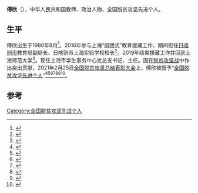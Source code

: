 '''傅欣'''（{{bd|1980年|8月}}），中华人民共和国教师、政治人物、全国脱贫攻坚先进个人。

== 生平 ==
傅欣出生于1980年8月<ref>{{cite news |editor=胥柳曼 |title=光荣与力量——感动上海年度人物评选 |url=http://xmwb.xinmin.cn/html/2019-08/14/content_14_1.htm |accessdate=2021-04-11 |work=新民晚报 |date=2019-08-14 |archive-date=2021-04-11 |archive-url=https://web.archive.org/web/20210411042922/http://xmwb.xinmin.cn/html/2019-08/14/content_14_1.htm |dead-url=no }}</ref>。2016年参与上海“组团式”教育援藏工作，期间担任[[日喀则市|日喀则市]]教育局副局长、日喀则市上海实验学校校长<ref>{{cite news |author=于量 |editor1=陆军 |editor2=范志睿 |title=三年援藏，“手机里的爸爸”回来了 “80后”傅欣在雪域高原留下了一支优秀教师队伍 |url=https://www.jfdaily.com/staticsg/res/html/journal/detail.html?date=2019-07-23&id=275339&page=04 |accessdate=2021-04-11 |work=解放日报 |date=2019-07-23 |archive-date=2021-04-11 |archive-url=https://web.archive.org/web/20210411043216/https://www.jfdaily.com/staticsg/res/html/journal/detail.html?date=2019-07-23&id=275339&page=04 |dead-url=no }}</ref>。2019年结束援藏工作并回到上海师范大学<ref>{{cite news |author1=吴振东 |author2=郭敬丹 |editor=尹世杰 |title=“80后”校长傅欣：讲台立于国门 责任高于珠峰 |url=http://www.xinhuanet.com/politics/2019-09/11/c_1124986018.htm |accessdate=2021-04-11 |agency=新华社 |date=2019-09-11 |archive-date=2021-04-11 |archive-url=https://web.archive.org/web/20210411043339/http://www.xinhuanet.com/politics/2019-09/11/c_1124986018.htm |dead-url=no }}</ref>。现任上海市学生事务中心党总支书记、主任。因在[[脱贫攻坚战|脱贫攻坚战]]中作出突出贡献，2021年2月25日[[全国脱贫攻坚总结表彰大会|全国脱贫攻坚总结表彰大会]]上，傅欣被授予“[[全国脱贫攻坚先进个人|全国脱贫攻坚先进个人]]”<ref>{{Cite web|title=关于全国脱贫攻坚先进个人先进集体拟表彰对象的公示|url=https://www.chinanews.com/gn/2021/02-10/9409480.shtml|accessdate=2021-03-12|work=[[中新网|中新网]]|archive-date=2021-02-15|archive-url=https://web.archive.org/web/20210215003222/http://www.chinanews.com/gn/2021/02-10/9409480.shtml|dead-url=no}}</ref><ref>{{Cite web|title=全国脱贫攻坚1981名先进个人和1501个先进集体名单发布|url=https://www.thepaper.cn/newsDetail_forward_11460123|accessdate=2021-03-12|work=[[澎湃新闻|澎湃新闻]]|archive-date=2021-02-28|archive-url=https://web.archive.org/web/20210228125058/https://www.thepaper.cn/newsDetail_forward_11460123|dead-url=no}}</ref><ref>{{Cite web|title=全国脱贫攻坚先进个人1981名、先进集体1501个 名单公布|url=https://www.bjnews.com.cn/detail/161425514215596.html|accessdate=2021-03-12|work=[[北京新闻网|北京新闻网]]|archive-date=2021-08-20|archive-url=https://web.archive.org/web/20210820171915/https://www.bjnews.com.cn/detail/161425514215596.html}}</ref><ref>{{cite web | title=关于表彰全国脱贫攻坚先进个人和先进集体的决定 | website=人民日报 | date=2013-07-17 | url=http://paper.people.com.cn/rmrb/html/2021-02/26/nw.D110000renmrb_20210226_4-03.htm | language=zh | access-date=2021-03-17 | archive-date=2021-08-13 | archive-url=https://web.archive.org/web/20210813225632/http://paper.people.com.cn/rmrb/html/2021-02/26/nw.D110000renmrb_20210226_4-03.htm }}</ref><ref>{{cite web | title=全国脱贫攻坚先进个人名单 | website=光明日报-光明网 | url=https://epaper.gmw.cn/gmrb/html/2021-02/26/nw.D110000gmrb_20210226_1-08.htm | language=zh | access-date=2021-03-17 | archive-date=2021-12-03 | archive-url=https://web.archive.org/web/20211203003331/https://epaper.gmw.cn/gmrb/html/2021-02/26/nw.D110000gmrb_20210226_1-08.htm }}</ref><ref>{{cite web | title=全国脱贫攻坚1981名先进个人和1501个先进集体名单发布 | website=东方网 | date=2021-02-25 | url=https://n.eastday.com/pnews/161425172177019915 | language=zh | access-date=2021-03-17 | archive-date=2021-12-03 | archive-url=https://web.archive.org/web/20211203003339/https://n.eastday.com/pnews/161425172177019915 }}</ref><ref>{{cite web | title=中共中央国务院关于表彰全国脱贫攻坚先进个人和先进集体的决定 | website=[[环球网|环球网]] | url=https://china.huanqiu.com/article/424sBpZGkdl | language=zh | access-date=2021-03-17 | archive-date=2021-08-20 | archive-url=https://web.archive.org/web/20210820144800/https://china.huanqiu.com/article/424sBpZGkdl }}</ref>。

==参考==
{{Reflist}}

[[Category:全国脱贫攻坚先进个人|Category:全国脱贫攻坚先进个人]]